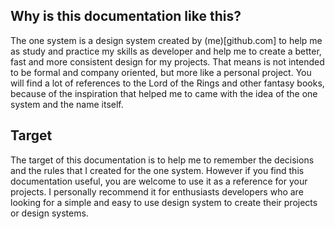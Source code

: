 ## Why is this documentation like this?

The one system is a design system created by (me)[github.com] to help me as study and practice my skills as developer and
help me to create a better, fast and more consistent design for my projects.
That means is not intended to be formal and company oriented, but more like a personal project.
You will find a lot of references to the Lord of the Rings and other fantasy books, because of the inspiration
that helped me to came with the idea of the one system and the name itself.

## Target

The target of this documentation is to help me to remember the decisions and the rules that I created for the one system. However
if you find this documentation useful, you are welcome to use it as a reference for your projects. I personally recommend it
for enthusiasts developers who are looking for a simple and easy to use design system to create their projects or design systems.
